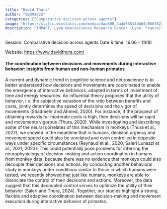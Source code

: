 ```yaml
---
title: "David Thura"
author: "SBDM2025"
categories: ["Comparative decision across agents"]
image: "https://static.wixstatic.com/media/daa608_4a4d76514db64c058f8228a8e28564df~mv2.jpg/v1/fill/w_134,h_155,al_c,q_80,usm_0.66_1.00_0.01,enc_avif,quality_auto/ProfilPic_2020_edited.jpg"
description: "IMPACT, Lyon Neuroscience Research Center (Lyon, France)" 
---
```


Session: Comparative decision across agents
Date & time: 16.06 - 11h10

Website: [https://www.davidthura.com/](https://www.davidthura.com/)

#### The coordination between decisions and movements during interactive behavior: insights from human and non-human primates

A current and dynamic trend in cognitive science and neuroscience is to better understand how decisions and movements are coordinated to enable the emergence of interactive behaviors, adapted in terms of investment of time and energy resources. An influential theory proposes that the utility of behavior, i.e. the subjective valuation of the ratio between benefits and costs, jointly determines the speed of decisions and the vigor of movements (Shadmehr and Ahmed, 2020). For instance, if the prospect of obtaining rewards for moderate costs is high, then decisions will be rapid and movements vigorous (Thura, 2020). While investigating and describing some of the neural correlates of this mechanism in monkeys (Thura et al., 2022), we showed in the meantime that in humans, decision urgency and movement speed could also be unrelated and even controlled in opposite ways under specific circumstances (Reynaud et al., 2020; Saleri Lunazzi et al., 2021, 2023). This could potentially pose problems for inferring the neurophysiology of decision-making and action coordination in humans from monkey data, because there was no evidence that monkeys could also decouple their decisions and actions. By conducting another behavioral study in monkeys under conditions similar to those in which humans were tested, we recently showed that just like humans, monkeys are able to dissociate the control of their decisions and actions. Moreover, the data suggest that this decoupled control serves to optimize the utility of their behavior (Saleri and Thura, 2024). Together, our studies highlight a strong, flexible and adaptive coordination between decision-making and movement execution during interactive behavior of primates.
